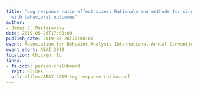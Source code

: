 ```yaml
---
title: 'Log response ratio effect sizes: Rationale and methods for single case designs
  with behavioral outcomes'
author:
- James E. Pustejovsky
date: 2019-05-26T17:00:00
publish_date: 2019-05-26T17:00:00
event: Association for Behavior Analysis International Annual Convention
event_short: ABAI 2019
location: Chicago, IL
links:
- fa-icon: person-chalkboard
  text: Slides
  url: /files/ABAI-2019-Log-response-ratios.pdf
---
```

